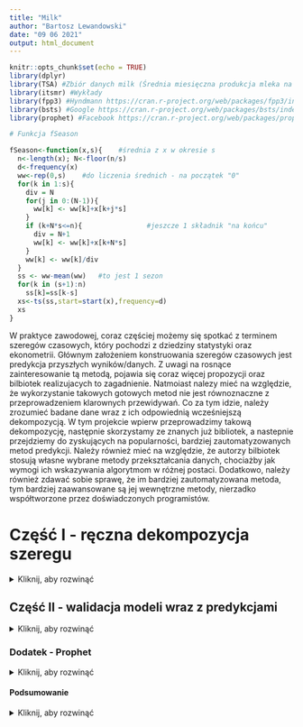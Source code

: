 ```yaml
---
title: "Milk"
author: "Bartosz Lewandowski"
date: "09 06 2021"
output: html_document
---
```


```r
knitr::opts_chunk$set(echo = TRUE)
library(dplyr)
library(TSA) #Zbiór danych milk (Średnia miesięczna produkcja mleka na krowę w USA, 01/1994 - 12/2005)
library(itsmr) #Wykłady
library(fpp3) #Hyndmann https://cran.r-project.org/web/packages/fpp3/index.html
library(bsts) #Google https://cran.r-project.org/web/packages/bsts/index.html
library(prophet) #Facebook https://cran.r-project.org/web/packages/prophet/index.html
```

```r
# Funkcja fSeason

fSeason<-function(x,s){    #średnia z x w okresie s
  n<-length(x); N<-floor(n/s)
  d<-frequency(x)
  ww<-rep(0,s)    #do liczenia średnich - na początek "0"
  for(k in 1:s){
    div = N
    for(j in 0:(N-1)){
      ww[k] <- ww[k]+x[k+j*s]
    }
    if (k+N*s<=n){                #jeszcze 1 składnik "na końcu"
      div = N+1
      ww[k] <- ww[k]+x[k+N*s]
    }
    ww[k] <- ww[k]/div
  }
  ss <- ww-mean(ww)   #to jest 1 sezon
  for(k in (s+1):n) 
    ss[k]=ss[k-s]
  xs<-ts(ss,start=start(x),frequency=d)
  xs
}
```

W praktyce zawodowej, coraz częściej możemy się spotkać z terminem szeregów czasowych, który pochodzi z dziedziny statystyki oraz ekonometrii. Głównym założeniem konstruowania szeregów czasowych jest predykcja przyszłych wyników/danych. Z uwagi na rosnące zainteresowanie tą metodą, pojawia się coraz więcej propozycji oraz bilbiotek realizujacych to zagadnienie. Natmoiast nalezy mieć na względzie, że wykorzystanie takowych gotowych metod nie jest równoznaczne z przeprowadzeniem klarownych przewidywań. Co za tym idzie, należy zrozumieć badane dane wraz z ich odpowiednią wcześniejszą dekompozycją. W tym projekcie wpierw przeprowadzimy takową dekompozycję, następnie skorzystamy ze znanych już bibliotek, a nastepnie przejdziemy do zyskujących na popularności, bardziej zautomatyzowanych metod predykcji. Należy również mieć na względzie, że autorzy bilbiotek stosują własne wybrane metody przekształcania danych, chociażby jak wymogi ich wskazywania algorytmom w różnej postaci. Dodatkowo, należy również zdawać sobie sprawę, że im bardziej zautomatyzowana metoda, tym bardziej zaawansowane są jej wewnętrzne metody, nierzadko współtworzone przez doświadczonych programistów.

# Część I - ręczna dekompozycja szeregu
<details>
  <summary>Kliknij, aby rozwinąć</summary>
  
## Zaimportowanie zbioru danych+ wstepna analiza
```r
data(milk) # Zaimportowanie danych  z biblioteki "TSA"
str(milk) # Gotowe
plot(decompose(milk)) # Wstepny podglad z uzyciem funkcji decompose()
plot(milk, main= "Miesieczna produkcja mleka") # Po ksztalcie wykresu, mozemy wstepnie stwierdzic, ze mamy do czynienia z modelem addytywnym
plot(milk %>% window(start= 1994, end= 1998)) # Wstepne podejrzenie pada na freq= 12 (rok)
```

## Szukanie kandydata na trend
```r
# Do wylonienia kandydatow na trend posluzymy sie kodem z zajec

# Wprowadzmy zmienne
ly <- lowess(milk)
t <- time(milk)
N <- milk %>% length()

# Wykresy porownawczy
plot(milk, main= "Dane oryginalne+ lowess(milk)")
lines(ly, col= 2)

# Teraz naniesmy na wykres kolejne trendy
plot(milk, main= "Dane z naniesionymi trendami")
lines(ly, col= "grey") # Na razie wyszarzamy lowess()

X <- matrix(t)
lsf1<- lsfit(X,milk)
lc<- lsf1$coefficients
yr1 <- lc[1]+ lc[2]*t
lines(yr1,col=1)
err1 <- sum(lsf1$residuals^2)/N

t2 <- (t-mean(time(milk)))^2
X <- cbind(X,t2)
lsf2<- lsfit(X,milk)
lc<- lsf2$coefficients
yr2 <- lc[1]+ lc[2]*t + lc[3]*t2

lines(yr2,col=2)
err2 <- sum(lsf2$residuals^2)/N

t3 <- (t-mean(time(milk)))^3                 
X <- cbind(X,t3)
lsf3<- lsfit(X,milk)
lc<- lsf3$coefficients
yr3 <- lc[1]+ lc[2]*t + lc[3]*t2 +lc[4]*t3

lines(yr3,col=3)
err3 <- sum(lsf3$residuals^2)/N

t4 <- (t-mean(time(milk)))^4
X <- cbind(X,t4)
lsf4<- lsfit(X,milk)
lc<- lsf4$coefficients
yr4 <- lc[1]+ lc[2]*t + lc[3]*t2 +lc[4]*t3+lc[5]*t4

lines(yr4,col=4)
err4 <- sum(lsf4$residuals^2)/N

t5 <- (t-mean(time(milk)))^5
X <- cbind(X,t5)
lsf5<- lsfit(X,milk)
lc<- lsf5$coefficients
yr5 <- lc[1]+ lc[2]*t + lc[3]*t2 +lc[4]*t3+lc[5]*t4+lc[6]*t5

lines(yr5,col=5)
err5 <- sum(lsf5$residuals^2)/N

t6 <- (t-mean(time(milk)))^6
X <- cbind(X,t6)
lsf6<- lsfit(X,milk)
lc<- lsf6$coefficients
yr6 <- lc[1]+ lc[2]*t + lc[3]*t2 +lc[4]*t3+lc[5]*t4+lc[6]*t5+lc[7]*t6

lines(yr5,col=5)
err6 <- sum(lsf6$residuals^2)/N

sprintf("err1:    %7.2f", err1^.5)
sprintf("err2:    %7.2f", err2^.5)
sprintf("err3:    %7.2f", err3^.5)
sprintf("err4:    %7.2f", err4^.5)
sprintf("err5:    %7.2f", err5^.5)
sprintf("err6:    %7.2f", err6^.5)
# Najmniejszy blad wykazuje wielomian st. 6

# Porownajmy graficznie zachowanie wzgledem innych trendow
plot(ly, main= "Porownanie linii trendow", ylim= c(1620, 1680), xlim= c(2005, 2006), type= "l")
lines(yr2, col= 2, type= "o") # Wstepny kandydat
lines(yr3, col= 3, type= "l")
lines(yr4, col= 4, type= "o")
lines(yr5, col= 5, type= "l")
lines(yr6, col= 6, type= "l")
# Najlepszym kandydatem (najbardziej zblizonym do lowess()) jest yr2 (kolejnym jest yr3)
# ,ale czy aby na pewno?
# Chociaz nie widac znacznej poprawy przy wielomianie st. 6, to linia trendu zaczyna sie zblizac do trendu lowess(milk)
# Czy jest sens rozwazac wielomiany wyzszych stopni niz 6?
# Sprawdźmy to!
```

## Badanie sezonowosci
```r
# Zbadajmy sezonowosc dla yr2
milk_acf <- acf(milk- yr2, 75)
milk_acf$acf[11:13]
sprintf("Max wartosc:    %7.5f", max(milk_acf$acf[3:length(milk_acf$acf)]))
sprintf("Pozycja:   %7.0f", which.max(milk_acf$acf[3:length(milk_acf$acf)])+2)
sez <- fSeason(milk, 12)

plot(sez, main= "Wykres sezonowosci", col= 5)
plot(sez, main= "Wykres sezonowosci (1994- 1998)", col= 5, xlim= c(1994,1998))
# Pogladowo sprawdzy jeszcze acf() dla yr4 oraz yr6
acf(milk- yr4, 75)
acf(milk- yr6, 75)
# Mozna smialo stwierdzic, ze okresowosc sezonowosci w kazdym przypadku bedzie wynosic 12
```

## Sprawdzenie resztek
```r
res <- milk- yr2- sez
plot(res, main= "Resztki (yr2)")
# Autokorelacja resztek
acf(res, 75)

# Wynik obiecujacy, ale moze uda nam sie dobrac lepsza linie trendu, ktora zaskutuje lepszym "wyplaszczeniem"?
```

## Lepszy kandydat na trend?
```r
# wykres resztek przy zastosowaniu kolejno st. lowess(milk), 2,3,4,5,6 (przyjmuje ten sam sezon w kazdym przypadku)
tstls <- acf(milk- lowess(milk)$y- sez, 75)
tst2 <- acf(res, 75) # milk- yr2- sez
acf(milk- yr3- sez, 75)
tst4 <- acf(milk- yr4- sez, 75)
acf(milk- yr5- sez, 75)
acf(milk- yr6- sez, 75)

sprintf("Pozycje 63-65 dla resztek z usunieciem trendu lowess(milk):")
tstls$acf[63:65] # Dla 64 mamy 0.2016578
sprintf("Pozycje 63-65 dla resztek z usunieciem trendu yr2:")
tst2$acf[63:65] # Dla 64 mamy 0.2285596
sprintf("Pozycje 35-37 dla resztek z usunieciem trendu yr4:")
tst4$acf[35:37] # Dla 36 mamy 0.2314442
# Wydaje sie jakby wraz ze wzrostem stopnia wielomianu, wzrastala autokorelacja na srodkowych "Lag-ach"
# Dlatego odrzucamy wielomian st. 6 i wyzsze
# Finalnie, najlepszym kandydatem na linie trendu jest yr2 jako najbardziej "wyplaszczony" wykres oraz najblizszy linii lowess(milk) (na wczesniejszym wykresie porownania linii trendow), chociaz yr4 rowniez wydaje sie byc atrakcyjny
```

## Ostateczne wykresy
```r
plot(milk, main= "Miesieczna produkcja mleka")
lines(yr2, col= 2)

plot(milk- yr2, main= "Wielkosc roznic miedzy oryginalnymi danymi, a sezonowoscia") # Dane bez trendu
lines(sez, col= 5) # Sezon
lines(milk- yr2- sez, col= 2, type= "h")
# Mozemy dostrzec pewna anomalie (najwiekszy odchyl sezonu od oryginalnych danych) w latach 1999-2001
# Podzielmy wykres na 3 czesci

sr <- mean(time(milk))
plot(milk- yr2, main= "Wielkosc roznic miedzy oryginalnymi danymi, a sezonowoscia 1994- 2001", xlim= c(1994,1999)) # Dane bez trendu
lines(sez, col= 5) # Sezon
lines(milk- yr2- sez, col= 2, type= "h")

plot(milk- yr2, main= "Wielkosc roznic miedzy oryginalnymi danymi, a sezonowoscia 2001- 2006", xlim= c(2001,2005)) # Dane bez trendu
lines(sez, col= 5) # Sezon
lines(milk- yr2- sez, col= 2, type= "h")

plot(milk- yr2, main= "Wielkosc roznic miedzy oryginalnymi danymi, a sezonowoscia 1999- 2001", xlim= c(1999,2001)) # Dane bez trendu
lines(sez, col= 5) # Sezon
lines(milk- yr2- sez, col= 2, type= "h")

# Teraz rowniez latwiej zauwazyc, ze na przelomie roku 2000-go, (chwilowo) znacznie wzrosla produkcja mleka
```


## Siła trendu i sezonowości - ciekawostka
  
https://otexts.com/fpp3/stlfeatures.html

```r
res <- milk- yr2- sez
Rt <- var(res)
Tt <- var(yr2)
St <- var(sez)
# Sila trendu
cat("Sila trendu z przedzialu [0,1]:      ",max(0,1-Rt/(var(yr2+res))),"\n")
# Sila sezonowosci
cat("Sila sezonowosci z przedzialu [0,1]: ",max(0,1-Rt/(var(sez-res))),"\n")
```

Powyższe traktuję jako pewne uświadomomienie na temat siły trendu i sezonowości dla zbioru milk. Jak widać, te siły są bardzo duże. Ta metoda bywa stosowana do wizualizacji sił trendu i sezonowości w przypadku danych z wieloma zmiennymi/kolumnami.
</details>

## Część II - walidacja modeli wraz z predykcjami
<details>
  <summary>Kliknij, aby rozwinąć</summary>
  
### Wykorzystanie pakietu "itsmr"

Po ręcznej dekompozycji szeregu czasowego, przejdziemy do wykorzsytania bilbioteki "itsmr" do zbudowania modelu oraz wykonania predykcji.

#### Utworzenie modelu ARMA() z biblioteką "itsmr"

Wykorzystując funkcję acf() oraz pacf() zbadajmy resztki ze zbioru "milk". Pozwoli nam to okreslić dobranie p,q do modelu ARMA(p,q).

```r
acf(res, 150)
pacf <- pacf(res, 150)
pacf$acf[1:5]
```

W przypadku autokorelacji, nie ma wyróżniającego się kandydata (Lag-u) dla modelu $MA(q)$. Natomiast w przypadku częściowej autokrelacji (korelogramu) widzimy, że na pierwszej pozycji występuje znaczna istotność ($0.73703561$). Oznacza to, że kandydatami na wartości w modelu $ARMA(p,q)$ będą $p=1, \;q=0\iff ARMA(1,0) \iff AR(1)$. Istotnie, porównajmy zaproponowany model z wynikiem wbudowanej funkcji autofit() z pakietu "itsmr", która sprawdza zadane parametry modelu tak, aby zminimalizować błąd AICc.

```r
cat("ARMA(1,0)")
cat("\n")
itsmr::arma(res, p=1)
cat("autofit(res)")
cat("\n")
autofit(res, p=0:5, q=0:5)
```

Jak widzimy, w podanym zakresie parametrów model $ARMA(1,0)$ został wybrany jako optymalny. Dodatkowo, wyróżnijmy błąd standardowy współczynnika na niskim poziomie $0.05561624$, który mierzy jak dokładnie model szacuje nieznaną wartość współczynnika. Oczywiście im mniejszy jest błąd standardowy, tym dokładniejsze jest oszacowanie.
Istotnie, z porównania różnych modeli, widzimy, że model $ARMA(1,0)$ klasuję się najwyżej z AICc na najniższym poziomie: $1151.801$.

```r
cat("ARMA(1,0)")
itsmr::arma(res, p=1, q=0)$aicc
cat("ARMA(0,1)")
itsmr::arma(res, p=0, q=1)$aicc
cat("ARMA(1,1)")
itsmr::arma(res, p=1, q=1)$aicc
cat("ARMA(2,0)")
itsmr::arma(res, p=2, q=0)$aicc
cat("ARMA(0,2)")
itsmr::arma(res, p=0, q=2)$aicc
cat("ARMA(2,1)")
itsmr::arma(res, p=2, q=1)$aicc
cat("ARMA(1,2)")
itsmr::arma(res, p=1, q=2)$aicc
cat("ARMA(2,2)")
itsmr::arma(res, p=2, q=2)$aicc
```

Wniosek? Otrzymane reszty mają strukturę modelu $AR(1)$, tj.: $R_t= 0.7355615 \,R_{t-1}+W_t$ ,gdzie $R_t$ jest składnikiem otrzymanych reszt "res", a $W_t$ jest białym szumem. Przekształcając otrzymany model do $W_t= R_t- 0.7355615 \,R_{t-1}$ widzimy, że możemy łatwo zbadać, czy $W_t$ istotnie jest białym szumem. W tym celu skorzystamy z funkcji diff().

```r
Box.test(diff(res, 1))
acf(diff(res, 1), 150)
```

P-wartość jest powyżej poziomu istotności ($p-value = 0.07774$). Możemy również przeprowadzić metodę poznaną na wykładzie, aby utworzyć taki szereg ręcznie.

```r
a = itsmr::arma(res, p=1, q=0)
n = length(res)
a.ph<-a$phi
y <- rep(0,n)
y[1] = res[1]
for(i in 2:n)
  y[i] = res[i] -a.ph[1]*res[i-1]
```

Przeprowadzjąc analogiczny test, mamy:

```r
Box.test(y)
acf(y, 150)
```

Porównajmy graficznie otrzymane szeregi.

```r
par(mfrow=c(2,1))
plot(diff(res, 1), t='l', main="diff(res, 1)")
plot(y, t='l', main="y")
par(mfrow=c(1,1))
```

Istotnie, struktura (wzrosty i spadki) obu szeregów jest bardzo podobna. Dodatkowo, możemy dostrzec, że pojedyncza anomalia na przełomie milenium, chociaż nadal wystepuje, to nie ma większego wpływu na stacjonarność szeregu.

Zatem możemy przejść do predykcji, wykorzystując model $ARMA(1,0)$ dla "res".

#### Predykcja z wykorzystaniem biblioteki "itsmr"

We wcześniejszych krokach, ustaliliśmy wszystkie niezbędne parametry. Posługując się pakietem "itsmr" oraz zaproponowaną przez twórców metodą, przeprowadzimy predykcję.

```r
M = c("season",12,"trend",2) 
# Powyższy model odejmuje składnik sezonowy z okresem 12, następnie odejmuje składnik trendu kwadratowego (ustalony sezon wyniósł 12, natomiast ustalony stopień wielomianu trendu wyniósł 2).
a = arma(res,1,0)
forecast1 <- itsmr::forecast(milk %>% as.numeric(),M,a,12,2)
# Funckja forecast() wymaga, aby wprowadzić kolejno:
# x= zbiór danych w postaci numerycznej (milk %>% as.numeric()- konwertuje szereg czasowy w wektor numeryczny)
# M= model danych- określenie długości sezonu, postaci trendu+ ewentualne przekształcenia danych, np. z wykorzystaniem log()
# a= model arma()
# h= ilość okresów do przewidzenia
```

Wskaźniki dopasowania policzymy dla predykcji przy podziale danych na treningowe i testowe.

Dodatkowe porównanie metodą graficzną, przy pominięciu ostatniego roku w oryginalnych danych.

```r
train1 <- milk[1:132]
test1 <- milk[133:144]
MM = c("season",12,"trend",2)
cat("Wykorzystamy wbudowaną metodę z biblioteki itsmr, do uzyskiwania reszt, tj. funkcję Resid().")
e = Resid(train1, MM)
plot.ts(res[1:132], main="Porównanie ręcznie uzyskanych reszt z wynikem funkcji Resid()")
lines(e, col= 4)
legend(1,85,legend=c("Reszty uzyskane ręcznie", "Reszty z wykorzystaniem funkcji Resid()"),
       col=c("black", "blue"), lty=1, cex=0.8)
aa = arma(e,1,0)
tst <- itsmr::forecast(train1,MM,aa,12,0)
plot(test1, t='l', main="Porównanie ostatniego roku oryginalnych danych z predykcją")
lines(tst$pred, col=4)
```

Wyraźnie widzimy, że prognoza kieruję się ku dołu. Dzieje się tak za sprawą wybranego trendu. W przypadku wyboru trendu jako np. wielomianu stopnia 5-tego, który ma tendencję do wzrostu, prognoza zaczyna kierować się ku górze. 

Zanim jednak przejdziemy do porównania graficznego, sprawdźmy otrzymane dopasowanie predykcji.

```r
err1 <- test1-tst$pred
me1 <- fabletools::ME(err1)
cat("ME:    ", me1)
cat("\n")
mse1 <- fabletools::MSE(err1)
cat("MSE:   ", mse1)
cat("\n")
rmse1 <- fabletools::RMSE(err1)
cat("RMSE:  ", rmse1)
cat("\n")
mae1 <- fabletools::MAE(err1)
cat("MAE:   ", mae1)
cat("\n")
mpe1 <- fabletools::MAPE(err1, test1)
cat("MPE:   ", mpe1)
cat("\n")
mape1 <- fabletools::MAPE(err1, test1)
cat("MAPE:  ", mape1)
cat("\n")
# Ponieważ szereg jest sezonowy, zatem różnicujemy o długość sezonu
mase1 <- fabletools::MASE(err1, train1, .period = 12)
cat("MASE:  ", mase1)
cat("\n")
rmsse1 <- fabletools::RMSSE(err1, train1, .period = 12)
cat("RMSSE: ", rmsse1)
```

Dopasowanie prognozy po zmianie trendu.

```r
MM5 = c("season",12,"trend",5)
e5 = Resid(train1, MM5)
aa = arma(e5,1,0)
tst5 <- itsmr::forecast(train1,MM5,aa,12,0)
plot(test1, t='l', main="Porównanie ostatniego roku oryginalnych danych z predykcją")
lines(tst5$pred, col=4)
```

Możemy zaobserwować, że współczynniki dopasowania predykcji, faktycznie uległy poprawie.

```r
me5 <- fabletools::ME(tst5$se)
cat("ME:    ", me5)
cat("\n")
mse5 <- fabletools::MSE(tst5$se)
cat("MSE:   ", mse5)
cat("\n")
rmse5 <- fabletools::RMSE(tst5$se)
cat("RMSE:  ", rmse5)
cat("\n")
mae5 <- fabletools::MAE(tst5$se)
cat("MAE:   ", mae5)
cat("\n")
mpe5 <- fabletools::MAPE(tst5$se, test1)
cat("MPE:   ", mpe5)
cat("\n")
mape5 <- fabletools::MAPE(tst5$se, test1)
cat("MAPE:  ", mape5)
cat("\n")
# Ponieważ szereg jest sezonowy, zatem różnicujemy o długość sezonu
mase5 <- fabletools::MASE(tst5$se, train1, .period = 12)
cat("MASE:  ", mase5)
cat("\n")
rmsse5 <- fabletools::RMSSE(tst5$se, train1, .period = 12)
cat("RMSSE: ", rmsse5)
```

Natomiast nie wolno się tym bezwględnie sugerować. Dopasowanie trendu do predykcji powinno być popratę wiedzą eksperta, który już zna pewne zachowania rynku i byłby w stanie określić, który trend byłby optymalny. My możemy tylko zaproponować kilka modeli o jak najlepszym dopasowaniu.

### Wykorzystanie pakietu "fpp3"

W dalszej części, wypróbujemy metodę zaproponowaną przez Rob'a Hyndman'a, który do konstrukcji modelu ARIMA() wykorzystuje funkcje z bilbiotek "fable" oraz "tsibble", które są zawarte w bilbiotece "fpp3".

#### Model spaceru losowego, czyli alternatywne podejście do sezonowości

Szereg różnicowy jest zmianą pomiędzy kolejnymi obserwacjami w szeregu pierwotnym i może być zapisany jako $y'_t=y_t-y_{t-1}$. Gdy szereg różnicowany jest białym szumem, model dla szeregu pierwotnego można zapisać jako $y_t-y_{t-1} = \varepsilon_t$ gdzie $\varepsilon_t$ oznacza biały szum. Po prostym przekształceniu, otrzymujemy model spaceru losowego: $y_t= y_{t-1}+\varepsilon_t$.

Czasami zróżnicowane dane nie wydają się być stacjonarne i może być konieczne, aby zróżnicować dane po raz drugi, aby uzyskać stacjonarny szereg: $$y''_t= y'_t-y'_{t-1}=(y_t-y_{t-1})-(y_{t-1}-y_{t-2})=y_t-2y_{t-1}+y_{t-2}$$
Dla dyskretnego szeregu czasowego różnica drugiego rzędu reprezentuje krzywiznę szeregu w danym punkcie czasowym. Jeśli różnica drugiego rzędu jest dodatnia, to szereg czasowy jest zakrzywiony w górę w tym czasie, a jeśli jest ujemna, to szereg czasowy jest zakrzywiony w dół w tym czasie (analogia z drugą pochodną).

Podobnie postepuję się w przypadku różnicowania sezonowego, które jest różnicą między obserwacją a poprzednią obserwacją z tego samego sezonu. Niech $m \in \mathbb{N}$ będzie m-tym sezonem. Wówczas sezonowy szereg różnicowy jest postaci: $y'_t=y_t-y_{t-m}$.
Przy czym, jeżeli jest on białym szumem, to otrzymujemy model postaci $y_t= y_{t-m}+\varepsilon_t$.

Różnice pierwszego stopnia są zmianą pomiędzy jedną obserwacją a drugą. Różnice sezonowe to zmiana między jednym rokiem a drugim. Inne opóźnienia najprawdopodobniej nie będą miały większego sensu interpretacyjnego i należy ich unikać.

Sprawdźmy to na zbiorze milk, w którym sezonowość jest równa 12. Do przeprowadzenia różnicowania, skorzystamy z funkcji difference() (z pakietu tsibble).

```r
plot.ts(difference(milk, 1)[], main="Różnicowanie o lag= 1")
cat("Brak oczekiwanego skutku")
roz12 <- ts(difference(milk, 12)[13:144], start= c(1994.5), frequency= 12)
plot.ts(roz12, main="Różnicowanie o lag= 12 (ustalony wcześniej okres sezonu)")
acf(difference(milk, 12)[13:144], 150)
cat("Sukces! Udało się nam otrzymać szereg stacjonarny.\nPotwierdza to ustalony okres sezonowości równy 12.")
```

Uwaga! Należy pamiętać, że zastosowanie większej liczby różnic niż wymagana spowoduje fałszywą dynamikę lub autokorelacje, które w rzeczywistości nie istnieją w szeregu czasowym. Dlatego wykonujemy tak mało różnic, jak to konieczne, aby uzyskać szereg stacjonarny.

#### Działanie funkcji ARIMA() oraz budowanie niesezonowego modelu

Funkcja ARIMA() z biblioteki "fable" wykorzystuje wariacje algorytmu Hyndman-Khandakar, który łączy w sobie test KPSS wraz z minimalizacją AICc i MLE, aby uzyskać model ARIMA. Dla zainteresowanych, w książce Hyndman-a, w rozdziale 9.7 "ARIMA modelling in fable", autor graficznie przedstawił schemat działania tegoż algorytmu.

Podczas dopasowywania modelu ARIMA do (niesezonowego) szeregu czasowego, klasycznym podejściem jest:

1) Narysowanie wykresu i identyfikacja nietypowych obserwacji.

2) Jeżeli konieczna, transformacja danych dla ustabilizowania wariancji (transoframcja Box'a-Cox'a).

3) Jeżeli szereg jest niestacjonarny, to identyfikacja sezonowości lub pierwsze różnicowanie danych (oba do momentu uzyskania szeregu stacjonarnego).

4) Badanie wykresów ACF/PACF w celu stwierdzenia jaki model będzie odpowiedni (ARIMA(p,d,0) lub ARIMA(0,d,q)).

5) Próba dobrania najlepszego modelu pod względem minimalizacji AICc.

6) Sprawdzenie residuów z wybranego modelu poprzez narysowanie wykresu ACF.

7) Prognoza, pod warunkiem, że residua przypominają biały szum.

Algorytm Hyndman-Khandakar automatyzuje kroki 3-5. Wykorzystajmy tą metodę dla zbioru "milk". Oczywiście, żadna transformacja danych nie jest wymagana.

W pierwszej kolejności konwertujemy dane do postaci akceptowalnej przez funkcję ARIMA(). Następnie wskazujemy kolumnę ze zmiennymi losowymi: "as_tsibble(res) %>% model(ARIMA(value ~ pdq(p=0:4, d=0:2, q=0:4)+ PDQ(0,0,0)))"

```r
fit <- as_tsibble(res) %>% model(ARIMA(value ~ pdq(p=0:4, d=0:2, q=0:4)+ PDQ(0,0,0)))
report(fit)
```

Otrzymaliśmy model ARIMA(1,0,0), tj. Autoregresję dla p= 1. Spróbujemy uzyskać lepszy model poprzez dezaktywację zmiennych optymalizująych działanie funkcji, tj.:
greedy = F; odpowiadające za wyłączenie natychmiastowego "przeskakiwania" do modeli uzyskujących lepszy wynik,
approximation = F; odpowiadające za wyłączenie stosowania przybliżeń wyników,
stepwise = F; odpowiadające za włączenie sprawdzania wszystkich możliwych kombinacji.
Oczywiście musimy liczyć się ze znacznym spowolnieniem działania.

```r
fit_tst <- as_tsibble(res) %>%  model(ARIMA(value ~ pdq(p=0:4, d=0:2, q=0:4)+ PDQ(0,0,0), greedy = F, approximation = F, stepwise = F))
report(fit_tst)
```

Dużą korzyścią dla analityków jest możliwość wywoływania kilku modeli jednoczeście wraz z porównaniem ich wyników. Pakiet "fpp3", a dokładniej funkcja glance() z pakietu "fabletools, która wykorzystuje modele w obrębie mable do utworzenia jednowierszowego podsumowania ich dopasowania, umożliwia nam takie porównanie.

```r
res_fit <- as_tsibble(res) %>% model(auto_ARIMA_optymalna = ARIMA(value ~ pdq(p=0:4, d=0:2, q=0:4)+ PDQ(0,0,0)),
                                     auto_ARIMA_nieoptymalna = ARIMA(value ~ pdq(p=0:4, d=0:2, q=0:4)+ PDQ(0,0,0),
                                                                     greedy = F, approximation = F, stepwise = F),
                                     auto_ARIMA_1_0_0 = ARIMA(value ~ pdq(1,0,0)+ PDQ(0,0,0)),
                                     auto_ARIMA_0_0_1 = ARIMA(value ~ pdq(0,0,1)+ PDQ(0,0,0)),
                                     auto_ARIMA_1_0_1 = ARIMA(value ~ pdq(1,0,1)+ PDQ(0,0,0)),
                                     auto_ARIMA_2_0_0 = ARIMA(value ~ pdq(2,0,0)+ PDQ(0,0,0)),
                                     auto_ARIMA_0_0_2 = ARIMA(value ~ pdq(0,0,2)+ PDQ(0,0,0)),
                                     auto_ARIMA_2_0_1 = ARIMA(value ~ pdq(2,0,1)+ PDQ(0,0,0)),
                                     auto_ARIMA_1_0_2 = ARIMA(value ~ pdq(1,0,2)+ PDQ(0,0,0)),
                                     auto_ARIMA_2_0_2 = ARIMA(value ~ pdq(2,0,2)+ PDQ(0,0,0)))
glance(res_fit)
```

Z powyższej tabeli można stwierdzić, że model ARIMA(1,0,0) był lepiej dopasowany. Następnie wykorzystamy wbudowaną funkcję gg_tsresiduals() do wydobycia i zbadania uzyskanych z modelu reszt.

```r
fit %>%
  gg_tsresiduals()
```

Możemy również wydobyć wartości residuów ręcznie poprzez funkcję stats::residuals(), co pozwoli nam na własnoręczne sprawdzenie uzyskanych reszt.

```r
reszty <- stats::residuals(fit)$'.resid'
plot(res %>% as.numeric(), main = "Porównanie uzyskanych reszt wraz z poprzednimi", t="l")
lines(reszty, col= 3)
lines(e, col= 4)
legend(1,85,legend=c("Reszty uzyskane ręcznie", "Reszty z wykorzystaniem funkcji Resid()", "Reszty uzyskane z modelu ARIMA()"),
       col=c("black", "blue", "green"), lty=1, cex=0.8)
TSA::acf(reszty, 150)
Box.test(reszty)
```

Dodatkowo, możemy sprawdzić dopasowanie uzyskanego modelu, wykorzystując funkcję fitted() z pakietu "stats".

```r
model_reszt <- fitted(fit)$.fitted
plot(model_reszt, t='l', main="Dopasowanie modelu")
lines(reszty, col= 3)
```

Zatem możemy przejść do predykcji. W tym celu wykorzsytamy funckję forecast() z pakietu "fable". Ta funkcja prognozy umożliwia tworzenie przyszłych przewidywań szeregu czasowego na podstawie dopasowanych modeli. Jeśli zmienna zalezna od odpowiedzi została przekształcona w formułe modelu, przekształcenie to zostanie automatycznie przekształcone wstecz. Wszystkie modele Fable z opartą na formułach specyfikacją modelu wspierają wysoce elastyczną specyfikację transformacji. Określone transformacje są automatycznie przekształcane wstecznie i korygowane pod kątem błędu systematycznego w celu uzyskania prognozowanych średnich i dopasowanych wartości w oryginalnej skali danych.
(https://robjhyndman.com/hyndsight/backtransforming/)

```r
fit %>% fabletools::forecast(h=12) %>%
    autoplot(res)+
    labs(y = "res (milk)")

fit %>% fabletools::forecast(h=12) %>%
    autoplot(res)+
    labs(y = "res (milk)")+
    coord_cartesian(xlim=c('2005-01-01','2007-01-01'))
```

Domyślnie, funkcja ARIMA() automatycznie określam czy stała jest wymagana. Dla d= 0 lub d= 1, stała zostanie uwzględniona, jeśli poprawi to wartość AICc. Jeżeli $d > 1$ stała jest zawsze pomijana, ponieważ trend kwadratowy lub wyższego rzędu jest szczególnie niebezpieczny przy prognozowaniu. Oczywiście możemy zmusić model do uwzględnienia bądź zignorowania stałej.

```r
cat("ARIMA(value ~ 1 + ... ,gdzie 1 oznacza wymuszenie uwzględnienia stałej")
fit <- as_tsibble(res) %>%  model(ARIMA(value ~ 1 + pdq(p=0:4, d=0:2, q=0:2)+ PDQ(0,0,0)))
report(fit)
cat("ARIMA(value ~ 0 + ... ,gdzie 0 oznacza wymuszenie zignorowania stałej")
fit <- as_tsibble(res) %>%  model(ARIMA(value ~ 0 + pdq(p=0:4, d=0:2, q=0:2)+ PDQ(0,0,0)))
report(fit)
```

Uwaga! Przedziały ufności dla modeli ARIMA opierają się na założeniu, że reszty są nieskorelowane i mają rozkład normalny. Jeżeli którekolwiek z tych założeń nie jest spełnione, wówczas przedziały predykcji mogą być nieprawidłowe. Z tego powodu, zawsze należy sporządzić wykres ACF i histogram reszt w celu sprawdzenia założeń przed sporządzeniem przedziałów ufności.

Jeżeli reszty są nieskorelowane, ale nie mają rozkładu normalnego, to zamiast tego można zastosować Bootstrap (wprowadzone przez Bradleya Efrona metody szacowania rozkładu błędów estymacji, za pomocą wielokrotnego losowania ze zwracaniem z próby. Są przydatne szczególnie, gdy nie jest znana postać rozkładu zmiennej w populacji). Wystarczy do funkcji forecast() dodać "bootstrap=TRUE".

Uzyskaliśmy predykcję, lecz dotyczy ona szeregu stacjonarnego reszt. Aby uzyskać predykcję dla wraz z naniesionym trendem oraz sezonowością, proponuje się wykorzystanie powyżej metody dla całych danych wraz z ewentualnym uprzednim zidentyfikowaniem parametrów modelu.

#### Sezonowy model ARIMA()

W sezonowym modelu ARIMA stosuje się dodatkowo zmienna P,D,Q, dla modelu sezonowego $ARIMA(p,d,q)(P,D,Q)_m$, gdzie $m$ jest liczbą indeksów na sezon (długość sezonu), $(p,d,q)$ jest niesezonową częścią modelu, a $(P,D,Q)$ jest sezonową częścią modelu.

Przykładowy model $ARIMA(1,1,1)(1,1,1)_4$ bez stałej, jest postaci: $$(1-\phi_1B)(1-\Phi_1B^4)(1-B)(1-B^4)y_t=(1+\theta_1B)(1+\Theta_1B^4)\varepsilon_t$$ gdzie:

i) $(1-B^4)$ to różnice sezonowe,
ii) $(1-B)$ to różnice niesezonowe,
iii) $(1-\Phi_1B^4)$ to sezonowy model $AR(1)$,
iv) $(1-\phi_1B)$ to niesezonowy model $AR(1)$,
v) $(1+\Theta_1B^4)$ to sezonowy model $MA(1)$,
vi) $(1+\theta_1B)$ to niesezonowy model $MA(1)$.

Wszystkie czynniki można pomnożyć, a ogólny model zapisać w następujący sposób:

$y_t=$
$=(1+\phi_1)y_{t-1}-\phi_1y_{t-2}+(1+\Phi_1)y_{t-4}-(1+\phi_1+\Phi_1+\phi_1\Phi_1)y_{t-5}+(\phi_1+\phi_1\Phi_1)y_{t-6}-\Phi_1y_{t-8}+(\Phi_1+\phi_1\Phi_1)y_{t-9}-\phi_1\Phi_1y_{t-10}+$
$+\varepsilon_t+\theta_1\varepsilon_{t-1}+\Theta_1\varepsilon_{t-4}+\theta_1\Theta_1\varepsilon_{t-5}$

W celu wstępnego dobrania współczynników, można wykorzystać funkcje acf() i pacf(). W tym celu stosuje się metodę różnicowania z wykorzystaniem funkcji difference(). Nastepnie analizuje się znaczne wielkości na obu wykresach. Niestety, dla osób dopiero poznających zagadnienie szeregów czasowych (takimi jak ja), może to być zadanie trudne, aby pewnie wskazać odpowiednie parametry. Szczęśliwie, sezonowa wersja modelu ARIMA, podobnie jak w przypadku niesezonowego modelu, ma wbudowany algorytm do automatycznego wskazywania najlepszych współczynników.

```r
fit <- as_tsibble(milk) %>% model(ARIMA(value ~ pdq(p=0:4, d=0:2, q=0:4)+ PDQ(P=0:4, D=0:2, Q=0:4)))
report(fit)
```

Widzimy, że zaproponowana struktura modelu ARIMA, to niesezonowy model AR(1) wraz z sezonowym modelem AR(3), przy jednokrotnym zróżnicowaniu sezonowym danych o 12. Uzyskany model ARIMA wykazuje AICc= 1036.93 < 1151.801 (model itsmr::arma()). Porównajmy uzyskany model z oryginalnymi danymi:

```r
plot(milk %>% as.numeric(), t='l', main= "Dopasowanie modelu")
lines(fitted(fit)$.fitted, col= 4)
cat("Oczywiście, w wyniku różnicowania o sezon, utraciliśmy początkowe 12 wartości.")
```

Wydobądźmy resztki z otrzymanego modelu oraz je przetestujmy pod kątem białego szumu.

```r
resARIMA <- resid(fit)$.resid
plot(resARIMA, t='l', main="Resztki z modelu ARIMA(1,0,0)(3,1,0)[12]")
TSA::acf(resARIMA, 150)
pacf(resARIMA, 150)
Box.test(resARIMA)
```

Otrzymaliśmy biały szum, zatem możemy przejśc do predykcji. Postąpimy analogicznie jak w przypadku reszt. Do wydobycia informacji na temat dopasowania uzyskanej predykcji posłużymy się funkcją accuracy().

```r
fit %>% forecast(h=12) %>%
    autoplot(milk)+
    labs(y = "milk")

fit %>% forecast(h=12) %>%
    autoplot(milk)+
    labs(y = "milk")+
    coord_cartesian(xlim=c('2005-01-01','2007-01-01'), ylim=c(1500,1850))
accuracy(fit)
```

Widzimy, że wystąpiła znaczna poprawa wskaźników predykcji, w przypdaku modelu utworzonego z całych danych.

Dodatkowo, możemy wyciągnąć wartości prognozy poprzez użycie funkcji hilo().

```r
predARIMA <- fit %>% fabletools::forecast(h=12) %>% hilo()
predARIMA
```

Ponieważ dla pakietu "itsmr" obliczyliśmy dodatkowo wskaźniki predykcji, uprzednio dzieląc model i porównując wynik z oryginalnymi danym, zatem tutaj postąpimy analogicznie.

```r
train2 <- as_tsibble(milk)[1:132,]
test2 <- as_tsibble(milk)[133:144,]

cat("Wskazujemy dobrane parametry, takie jakie funkcja dobrała dla pełnych danych i otrzymujemy model:")
fittst <- train2 %>% model(ARIMA(value ~ pdq(p=0:4, d=0:2, q=0:4)+ PDQ(P=0:4, D=0:2, Q=0:4)))
report(fittst)

fittst %>% forecast(h=12) %>%
    autoplot(train2)+
    labs(y = "milk[1:132]")

fittst %>% forecast(h=12) %>%
    autoplot(train2)+
    labs(y = "milk[1:132]")+
    coord_cartesian(xlim=c('2005-01-01','2006-01-01'), ylim=c(1500,1800))

accuracy(fittst)
```

### Wykorzystanie pakietu "bsts"

Wychodząc naprzeciw modelowi ARIMA, który jest rozszerzeniem modelu ARMA, wykorzystamy zupełnie inne podejście do prognozowania, mianowicie wykorzystamy Bayesowski strukturalny model szeregów czasowych. W tym celu wykorzystamy bibliotekę "bsts". Swoje poczynania opierałem o artykuł twórców tej bilbioteki (https://www.unofficialgoogledatascience.com/2017/07/fitting-bayesian-structural-time-series.html).

#### Generalny opis

Model składa się z trzech głównych elementów:

i) Filtru Kalmana- technika dekompozycji szeregów czasowych. W tym kroku badacz może dodać różne zmienne stanu: trend, sezonowość, regresję i inne.

ii) Metoda spike-and-slab- w tym kroku wybierane są najważniejsze predyktory regresji.
Bayesowskie uśrednianie modeli. Łączenie wyników i obliczanie predykcji.

iii) Model może być użyty do odkrycia związków przyczynowych z jego kontrfaktyczną predykcją i obserwowanymi danymi.

Możliwą wadą modelu może być jego stosunkowo skomplikowane podłoże matematyczne i trudna implementacja w postaci programu komputerowego. Jednak język programowania R posiada gotowe do użycia pakiety do obliczania modelu BSTS, które nie wymagają od badacza silnego zaplecza matematycznego. Paradoksalnie może być bardziej przejrzysta niż modele ARIMA. Jest ona bardziej przejrzysta, ponieważ jej reprezentacja nie opiera się na różnicach, opóźnieniach i średnich ruchomych. Można wizualnie sprawdzić podstawowe komponenty modelu. Model ten lepiej radzi sobie z niepewnością, ponieważ można określić niepewność następczą poszczególnych składowych, kontrolować wariancję składowych i narzucić wcześniejsze przekonania na model. Wreszcie, co nie mniej ważne, każdy model ARIMA może być przekształcony jako model strukturalny.

#### Bayesowski strukturalny model szeregu czasowego  

Strukturalny model szeregów czasowych jest zdefiniowany przez dwa równania. Równanie obserwacji odnosi obserwowane dane $y_t$ do wektora zmiennych ukrytych $\alpha_t$ zwanych "stanem". Stąd $$y_t=Z^T_t\alpha_t+\epsilon_t$$ Równanie przejścia opisuje, w jaki sposób stan utajony zmienia się w czasie. $$\alpha_{t+1}=T_t\alpha_t+R_t\eta_t$$ Składowe błędu $\epsilon_t$ i $\eta_t$ są gaussowskie i niezależne od wszystkiego innego. Tablice $Z_t$ , $T_t$ i $R_t$ są parametrami strukturalnymi. Mogą one zawierać parametry w sensie statystycznym, ale często zawierają po prostu strategicznie rozmieszczone zer i jedynek wskazujące, które bity $\alpha_t$ są istotne dla danego obliczenia.

Najprostszym użytecznym modelem jest "model poziomu lokalnego", w którym wektor $\alpha_t$ jest po prostu skalarem $\mu_t$. Model poziomu lokalnego to losowy spacer obserwowany w szumie $$y_t = \mu_t + \epsilon_t$$ $$\mu_{t+1} = \mu_t + \eta_t$$
Tutaj $\alpha_t = \mu_t$, a $Z_t$, $T_t$ i $R_t$ mają wartość skalarną 1. Podobnie jak hierarchiczne modele Bayesa dla danych zagnieżdżonych, model poziomu lokalnego jest kompromisem pomiędzy dwoma skrajnościami. Kompromis ten jest określony przez wariancje $\epsilon_t \sim N(0, \sigma^2)$ i $\eta_t \sim N(0,\tau^2)$. Jeżeli $\tau^2 = 0$ to $\mu_t$ jest stałą, więc dane są szumem gaussowskim i.i.d. . W takim przypadku najlepszym estymatorem $y_{t+1}$ jest średnia z $y_1, \dots, y_t$ i odwrotnie, jeśli $\sigma^2=0$ to dane są losowe, w tym przypadku najlepszym estymatorem $y_{t+1}$ jest $y_t$.

Przejdźmy do utworzenia modelu dla danych "milk". W przypadku tworzenia modelu ARIMA, należało przekonwertować dane do postaci tabeli "tsibble". W tym przypadku, musimy przygotowac dane poprzez przekształcenie ich do postaci tabeli "zoo". W tym celu wykorzystamy funkcję as.zoo() z bilbioteki "zoo".

```r
milkzoo <- milk %>% as.zoo()
milkzoo %>% head(18)
```

Ponieważ mamy do czynienia ze stosunkowo nieskomplikowanymi danymi, zatem model poziomu lokalnego jest całkowicie wystarczający. Przejdźmy do jego skonstruowania.

Działanie tej metody wymaga utworzenia listy do której dodajemy kolejne modele takie jak trend, sezonowość, zmienne zewnętrzne.

```r
ss <- list()
ss <- AddLocalLinearTrend(ss, milkzoo$milk)
ss <- AddSeasonal(ss, milkzoo$milk, nseasons = 12, season.duration = 1)
```

Do obliczenia rozkładu naszego szeregu, pakiet "bsts" wykorzystuje algorytm Gibbs'a (Gibbs sampling). W statystyce próbkowanie Gibbsa lub próbnik Gibbsa jest algorytmem łańcucha Markowa Monte Carlo (MCMC) służącym do uzyskiwania sekwencji obserwacji, które są aproksymowane z określonego wielowymiarowego rozkładu prawdopodobieństwa, gdy bezpośrednie próbkowanie jest trudne. Sekwencja ta może być wykorzystana do aproksymacji wspólnego rozkładu (np. do wygenerowania histogramu rozkładu); do aproksymacji rozkładu krańcowego jednej ze zmiennych lub pewnego podzbioru zmiennych (np. nieznanych parametrów lub zmiennych ukrytych); lub do obliczenia całki (np. wartości oczekiwanej jednej ze zmiennych).

```r
model1 <- bsts(milkzoo$milk,
               state.specification = ss,
               niter = 1e3)
```

Sprwadźmy jakie komponenty ma nasz model. Możemy spróbować ręcznie wyciągnąć składniki.

```r
trend <- model1$state.contributions[,"trend",] %>% as.table() %>% as.data.frame() %>% dplyr::select(Freq)
sezon <- model1$state.contributions[,"seasonal.12.1",] %>% as.table() %>% as.data.frame() %>% dplyr::select(Freq)
```

Natomiast pojawia się pewien problem. Ponieważ dokonaliśmy 1000-krotnej iteracji, aby otrzymać rozkład naszego szeregu, zatem ilość składników trendu oraz sezonowości będą 1000-krotnie powiększona.

```r
cat("Liczba składników trendu:      ", length(trend[,1]))
cat("Liczba składników sezonowości: ", length(sezon[,1]))
```

W celu graficznej analizy modelu jak i jego składników, twórcy biblioteki "bsts" utworzyli funkcje plot.bst(), która w prosty sposób pozwala zwizualizowac otrzymane rezultaty jak i przyszłe predykcje.

```r
plot.bsts(model1)
```

Niebiskie punkty odpowiadają zaobserwowanym danym, natomiast ciemny zarys odpowiada dobranemu rozkładowi.

```r
plot(model1, "components")
```

Aby sprawdzić wszystkie możliwe wizualizacje, należy skorzystać z formuły: plot('nazwa modelu', "help"). Przejdźmy do predykcji.

```r
pred1 <- predict(model1, horizon = 12)
plot(pred1, plot.original = 156)
plot(pred1, plot.original = 24)
```

Składniki dopasowania predykcji uzyskamy ręcznie poprzez podzielenie danych na część treningową i testową.

```r
l = 132
h = 12
train2 <- milkzoo$milk[1:l]
test2 <- milkzoo$milk[l+1:h]
ss2 <- list()
ss2 <- AddLocalLinearTrend(ss2, train2)
ss2 <- AddSeasonal(ss2, train2, nseasons = 12, season.duration = 1)
model2 <- bsts(train2,
               state.specification = ss2,
               niter = 1000)

pred2 <- predict(model2, horizon = 12)
plot(pred2, plot.original = 156)
plot(pred2, plot.original = 24)

err2 <- test2-pred2$mean
me2 <- fabletools::ME(err2)
cat("ME:    ", me2)
cat("\n")
mse2 <- fabletools::MSE(err2)
cat("MSE:   ", mse2)
cat("\n")
rmse2 <- fabletools::RMSE(err2)
cat("RMSE:  ", rmse2)
cat("\n")
mae2 <- fabletools::MAE(err2)
cat("MAE:   ", mae2)
cat("\n")
mpe2 <- fabletools::MAPE(err2, test2)
cat("MPE:   ", mpe2)
cat("\n")
mape2 <- fabletools::MAPE(err2, test2)
cat("MAPE:  ", mape2)
cat("\n")
# Ponieważ szereg jest sezonowy, zatem różnicujemy o długość sezonu
mase2 <- fabletools::MASE(err2, train2, .period = 12)
cat("MASE:  ", mase2)
cat("\n")
rmsse2 <- fabletools::RMSSE(err2, train2, .period = 12)
cat("RMSSE: ", rmsse2)
```

### Finalne porównanie

Porównajmy rezultaty z dokładności predykcji każdego z modeli w oparciu o podział na część treningową i testową.

```r
cat("Wskaźnik:          ARMA(itsmr):          ARIMA(fpp3):          BSTS(bsts):")
cat("\n")
cat("ME                ",me1,"            ",accuracy(fittst)$ME,"          ",me2)
cat("\n")
cat("MSE               ",mse1,"            ",(accuracy(fittst)$RMSE)^2,"            ",mse2)
cat("\n")
cat("RMSE              ",rmse1,"            ",accuracy(fittst)$RMSE,"            ",rmse2)
cat("\n")
cat("MAE               ",mae1,"            ",accuracy(fittst)$MAE,"             ",mae2)
cat("\n")
cat("MPE               ",mpe1,"            ",accuracy(fittst)$MPE,"         ",mpe2)
cat("\n")
cat("MAPE              ",mape1,"            ",accuracy(fittst)$MAPE,"           ",mape2)
cat("\n")
cat("MASE              ",mase1,"            ",accuracy(fittst)$MASE,"           ",mase2)
cat("\n")
cat("RMSSE             ",rmsse1,"            ",accuracy(fittst)$RMSSE,"           ",rmsse2)
```

Finalne porównanie wizualne.

```r
plot(milk[133:144], t='l', main="Porównanie otrzymanych predykcji dla ostatniego roku", ylim= c(1520,1775))
lines(tst$pred, col=4)
lines(predARIMA$.mean, col=3)
lines(pred2$mean, col= 6)
legend(9,1775,legend=c("Oryginalne dane", "ARMA", "ARIMA", "BSTS"),
       col=c("black", "blue", "green", "violet"), lty=1, cex=0.8)
```
</details>

### Dodatek - Prophet
<details>
  <summary>Kliknij, aby rozwinąć</summary>
  
Biblioteka "prophet" został utworzony przez grupę data scientist-ów z zespołu Facebook-a. Prophet jest procedurą prognozowania danych szeregów czasowych opartą na modelu addytywnym, w którym nieliniowe trendy są dopasowywane do rocznej, tygodniowej i dziennej oraz tkz. efekty wakacyjne (holiday effects). Najlepiej sprawdza się w przypadku szeregów czasowych, które mają silne efekty sezonowe i kilka sezonów danych historycznych. Prophet jest odporny na brak danych i przesunięcia w trendzie i zazwyczaj dobrze radzi sobie z wartościami odstającymi. Jest to procedura wysoce zautomatyzowana i radząca sobie z wieloma typowymi problemami związanymi z utworzeniem odpowiedniego modelu, przy tym jest też bardzo przystępnie skonstruowana.

Z uwagi, że jest to bardzo rozległa metoda, dlatego chciałem ją wprowadzić jako dodatek. Dodatkową jej zaletą jest jej ogromna plastyczności i przejrzystość.

#### Budowa modelu

Skonstruujmy model dla naszych danych ze zbioru "milk".

Zaczniemy od odpowiedniego przygotowania formatu tabeli. Funkcja prophet() wymaga od nas tabeli typu data.frame() wraz ze wskazaniem kolumny dat oznaczonej jako "ds" oraz kolumny wartości oznaczonej jako "y". W tym celu sztucznie wygenerujemy kolumnę dat i połączymy z wartościami ze zbioru "milk".

```r
data <- seq(as.Date("1994-01-01"), by = "months", length.out = 12^2)
data %>% head(18)
df <- cbind(data, milk %>% as.data.frame()) %>% rename(ds = data, y = milk)
df %>% head(18)
```

Nastepnie użyjemy standardowej procedury tworzenia modelu i jego przewidywania. Tutaj należy uważać na dobieranie parametrów. Mimo, że można użyć funkcji prophet() do dopasowania danych miesięcznych, to model bazowy jest ciągły (dziennie). Oznacza to, że możemy otrzymać dziwnie zachowujące się wyniki, jeśli dopasujemy model do danych miesięcznych, a następnie wygenerujemy prognozy dzienne. 

```r
m <- prophet(df, yearly.seasonality = T, weekly.seasonality=T, daily.seasonality=T)
future <- make_future_dataframe(m, periods = 12, freq="month")
forecastProph <- predict(m, future)
tail(forecastProph[c('ds', 'yhat', 'yhat_lower', 'yhat_upper')], 12)
```

Z powyższego otrzymaliśmy gotowy model wraz z wykresami jego komponentów ()

```r
cat("Uwaga: Jeżeli drugi wykres się nie pojawia, należy 'przeklikać' okno przeglądarki.")
prophet_plot_components(m, forecastProph)
dyplot.prophet(m, forecastProph)
```

```r
dftst <- df[1:133,]
mtst <- prophet(dftst, yearly.seasonality = T, weekly.seasonality=TRUE, daily.seasonality=TRUE)
futuretst <- make_future_dataframe(mtst, periods = 12, freq="month")
forecastProphtst <- predict(mtst, futuretst)

err3 <- milk[133:144]-forecastProphtst$yhat[133:144]
me3 <- fabletools::ME(err3)
mse3 <- fabletools::MSE(err3)
rmse3 <- fabletools::RMSE(err3)
mae3 <- fabletools::MAE(err3)
mpe3 <- fabletools::MAPE(err3, milk[133:144])
mape3 <- fabletools::MAPE(err3, milk[133:144])
# Ponieważ szereg jest sezonowy, zatem różnicujemy o długość sezonu
mase3 <- fabletools::MASE(err3, milk[1:132], .period = 12)
rmsse3 <- fabletools::RMSSE(err3, milk[1:132], .period = 12)
```

#### Finalne porównanie (+dodatek)

```r
cat("Wskaźnik:          ARMA(itsmr):          ARIMA(fpp3):          BSTS(bsts):          Prophet(prophet):")
cat("\n")
cat("ME                ",me1,"            ",accuracy(fittst)$ME,"          ",me2,"           ",me3)
cat("\n")
cat("MSE               ",mse1,"            ",(accuracy(fittst)$RMSE)^2,"            ",mse2,"           ",mse3)
cat("\n")
cat("RMSE              ",rmse1,"            ",accuracy(fittst)$RMSE,"            ",rmse2,"           ",rmse3)
cat("\n")
cat("MAE               ",mae1,"            ",accuracy(fittst)$MAE,"             ",mae2,"           ",mae3)
cat("\n")
cat("MPE               ",mpe1,"            ",accuracy(fittst)$MPE,"         ",mpe2,"           ",mpe3)
cat("\n")
cat("MAPE              ",mape1,"            ",accuracy(fittst)$MAPE,"           ",mape2,"           ",mape3)
cat("\n")
cat("MASE              ",mase1,"            ",accuracy(fittst)$MASE,"           ",mase2,"           ",mase3)
cat("\n")
cat("RMSSE             ",rmsse1,"            ",accuracy(fittst)$RMSSE,"           ",rmsse2,"           ",rmsse3)
```

```r
plot(milk[133:144], t='l', main="Porównanie otrzymanych predykcji dla ostatniego roku", ylim= c(1520,1775))
lines(tst$pred, col=4)
lines(predARIMA$.mean, col=3)
lines(pred2$mean, col= 6)
lines(forecastProphtst$yhat[133:144], col=2)
legend(9,1775,legend=c("Oryginalne dane", "ARMA", "ARIMA", "BSTS", "Prophet"),
       col=c("black", "blue", "green", "violet", "red"), lty=1, cex=0.8)
```
</details>

#### Podsumowanie
<details>
  <summary>Kliknij, aby rozwinąć</summary>

Nie każdy pakiet w swoich metodach podaje jawnie wartości dopasowania modelu. Natomiast udało nam się, z każdej zaproponowanej metody, wyciągnąć dopasowanie predykcji, poprzez podział zbioru na treningowy oraz testowy.

Sugerując się uzyskanymi wartościami wskaźników dopasowania oraz graficznym porównaniem, możemy łatwo stwierdzić, że najlepszy wynik uzyskał model ARIMA z pakietu fpp3.

W przypadku modelu ARMA z pakietu itsmr, uzyskał on porównywalne wyniki z pakietami wysoce zautomatyzowanymi i powszechnymi.

Warto podkreślić, że badane dane, były średnimi miesięcznymi. W takim przypadku, pakiety "bsts" oraz "prophet", które skupiają się bardziej na szeregach z danych dziennych, w swojej "domyślnej" konfiguracji, sprawują się wyraźnie gorzej niż byśmy sobie tego życzyli.

Zapewne istnieją sposoby lepszego dopasowania tych dwóch metod poprzez dodanie odpowiednich zmiennych do funkcji, natomiast wydaje się, że prostszym rozwiązaniem jest utworzenie modelu ARIMA.

Finalny wniosek jest następujący: W pierwszej kolejności należy zapoznać się z danymi i wstępnie określić jaki model będzie wykazywał najlepsze dopasowanie i predykcję (w zależności jakie wbudowane algorytmy on stosuje). W tym celu, ręczna dekompozycja, jest jak najbardziej wskazana. Po utworzeniu modelu i uzyskaniu zadowalającego dopasowania (wraz z predykcją), możemy przejść do kontrprzykładów z wykorzystaniem innych modeli. Dodatkowo możemy starać się poprawić zachowanie naszego modelu poprzez przekształcenie danych z wykorzystaniem np. logarytmu lub metody Box'a Cox'a, czy też odpowiednie w pakietach funkcję. Finalne porównanie metod powinno odbywać się w opraciu o modele o różnych podejściach do problemu oraz o dodatkową wiedzę ekspercką.
</details>


